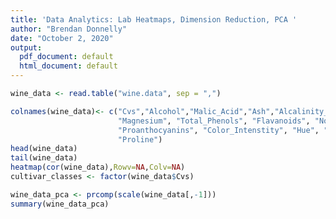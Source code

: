 ---
title: 'Data Analytics: Lab Heatmaps, Dimension Reduction, PCA '
author: "Brendan Donnelly"
date: "October 2, 2020"
output:
  pdf_document: default
  html_document: default
---

```{r}
wine_data <- read.table("wine.data", sep = ",")

colnames(wine_data)<- c("Cvs","Alcohol","Malic_Acid","Ash","Alcalinity_of_Ash",
                        "Magnesium", "Total_Phenols", "Flavanoids", "NonFlavanoidPhenols",
                        "Proanthocyanins", "Color_Intenstity", "Hue", "OD280/OD315_of_Diluted_Wine",
                        "Proline")
head(wine_data)
tail(wine_data)
heatmap(cor(wine_data),Rowv=NA,Colv=NA)
cultivar_classes <- factor(wine_data$Cvs)
```
```{r pca}
wine_data_pca <- prcomp(scale(wine_data[,-1]))
summary(wine_data_pca)
```